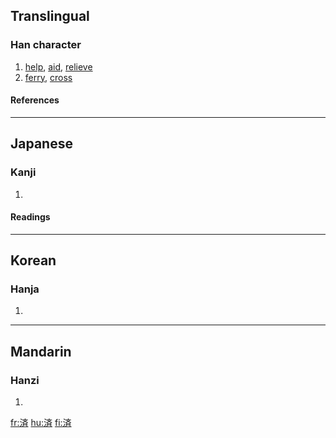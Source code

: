 {{see|濟}}

==Translingual==
===Han character===
{{Han char|rn=85|rad=水|as=08|sn=11|four=|canj=水卜大中 (EYKL), X水卜大中 (XEYKL)}}
# [[help]], [[aid]], [[relieve]]
# [[ferry]], [[cross]]
====References====
{{Han ref|kx=0633.371|dkj=17749|hdz=31659.020|uh=6E08|ud=28168}}

----
==Japanese==
===Kanji===
{{ja-kanji|grade=6|rs=水08}}
# {{defn|Japanese}} 
====Readings====
{{ja-readings|on=[[さい]] (sai), [[せい]] (sei)|kun=[[すむ]] (sumu), [[わたる]] (wataru), [[すくう]] (sukuu)}}

----
==Korean==
===Hanja===
{{ko-hanja|hangeul=[[제]]|eumhun=|rv=je|mr=che|y=cey}}
# {{defn|Korean}}

----
==Mandarin==
===Hanzi===
{{cmn-hanzi|pin=[[jì]] ([[ji4]])|wg=chi<sup>4</sup>}}
# {{defn|Mandarin}}

[[fr:済]]
[[hu:済]]
[[fi:済]]